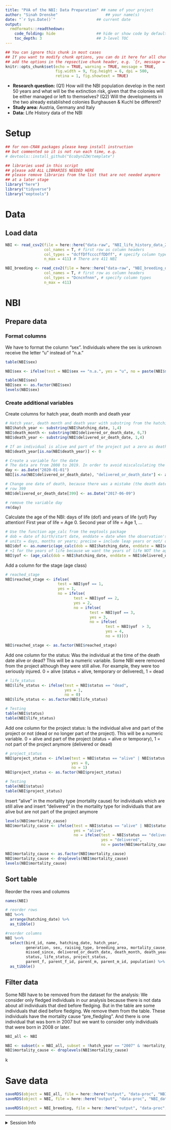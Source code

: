 ```yaml
---
title: "PVA of the NBI: Data Preparation" ## name of your project
author: "Sinah Drenske"                     ## your name(s)
date: "`r Sys.Date()`"                  ## current date
output:
  rmdformats::readthedown:
    code_folding: hide                  ## hide or show code by default?
    toc_depth: 3                        ## 3-level TOC
---
```


```r
## You can ignore this chunk in most cases
## If you want to modify chunk options, you can do it here for all chunks or
## add the options in the repsective chunk header, e.g. `{r, message = FALSE}`
knitr::opts_chunk$set(echo = TRUE, warning = TRUE, message = TRUE,
                      fig.width = 9, fig.height = 6, dpi = 500, 
                      retina = 1, fig.showtext = TRUE)
```

* **Research question:** (Q1) How will the NBI population develop in the next 50 years and what will be the extinction risk, given that the colonies will be either managed or left to themselves? (Q2) Will the developments in the two already established colonies Burghausen & Kuchl be different? 
* **Study area:** Austria, Germany and Italy
* **Data:** Life History data of the NBI


# Setup

```r
## for non-CRAN packages please keep install instruction
## but commented so it is not run each time, e.g.
# devtools::install_github("EcoDynIZW/template")

## libraries used in this script
## please add ALL LIBRARIES NEEDED HERE
## please remove libraries from the list that are not needed anymore
## at a later stage
library("here")
library("tidyverse")
library("eeptools")
```


# Data
## Load data
```r
NBI <- read_csv2(file = here::here("data-raw", "NBI_life_history_data_2008_2019.csv"), 
                 col_names = T, # first row as column headers
                 col_types = "dcffDffccccffDDff", # specify column types
                 n_max = 411) # There are 411 NBI

NBI_breeding <- read_csv2(file = here::here("data-raw", "NBI_breeding_data_2008_2019.csv"), 
                 col_names = T, # first row as column headers
                 col_types = "Dcncnfnnn", # specify column types
                 n_max = 411) 
```
# NBI
## Prepare data
### Format columns
We have to format the column "sex". Individuals where the sex is unknown receive the letter "u" instead of "n.a."

```r
table(NBI$sex)

NBI$sex <- ifelse(test = NBI$sex == "n.a.", yes = "u", no = paste(NBI$sex))

table(NBI$sex)
NBI$sex <- as.factor(NBI$sex)
levels(NBI$sex)
```

### Create additional variables
Create columns for hatch year, death month and death year
```r
# Hatch year, death month and death year with substring from the hatching or death date
NBI$hatch_year <- substring(NBI$hatching_date, 1,4)
NBI$death_month <- substring(NBI$delivered_or_death_date, 6,7)
NBI$death_year <- substring(NBI$delivered_or_death_date, 1,4)

# If an individual is alive and part of the project put a zero as death year 
NBI$death_year[is.na(NBI$death_year)] <- 0

# Create a variable for the date
# The data are from 2008 to 2019. In order to avoid miscalculating the survival probabilities, all NBI that were alive at the end of 2019 receive the date of death 01.01.2020
day <- as.Date("2020-01-01")
NBI[is.na(NBI$delivered_or_death_date), "delivered_or_death_date"] <- as.Date(day)

# Change one date of death, because there was a mistake (the death date was before the hatching date). We set the death date to the same date as the hatching date
# row 399 
NBI$delivered_or_death_date[399] <- as.Date("2017-06-09")

# remove the variable day
rm(day)
```

Calculate the age of the NBI: days of life (dof) and years of life (yof)
Pay attention! First year of life = Age 0. Second year of life = Age 1, ...
```r
# Use the function age_calc from the eeptools package
# dob = date of birth/start date, enddate = date when the observation's age is of interest, 
# units = days, months or years; precise = include leap years or not/ only full years or not
NBI$dof <- as.numeric(age_calc(dob = NBI$hatching_date, enddate = NBI$delivered_or_death_date, units = "days", precise = F))
# +1 for the years of life because we want the years of life NOT the age
NBI$yof <- (age_calc(dob = NBI$hatching_date, enddate = NBI$delivered_or_death_date, units = "years", precise = F) +1)
```

Add a column for the stage (age class) 
```r
# reached_stage
NBI$reached_stage <- ifelse(
                       test = NBI$yof == 1, 
                       yes = 1, 
                       no = ifelse(
                              test = NBI$yof == 2, 
                              yes = 2, 
                              no = ifelse(
                                     test = NBI$yof == 3, 
                                     yes = 3, 
                                     no = ifelse(
                                            test = NBI$yof  > 3, 
                                            yes = 4, 
                                            no = 0))))

NBI$reached_stage <- as.factor(NBI$reached_stage)
```


Add one column for the status: 
Was the individual at the time of the death date alive or dead? This will be a numeric variable. Some NBI were removed from the project although they were still alive. For example, they were too seriously injured. 
0 = alive (status = alive, temporary or delivered), 1 = dead
```r
# life_status
NBI$life_status <- ifelse(test = NBI$status == "dead", 
                          yes = 1, 
                          no = 0)
NBI$life_status <- as.factor(NBI$life_status)

# Testing
table(NBI$status)
table(NBI$life_status)
```


Add one column for the project status: 
Is the individual alive and part of the project or not (dead or no longer part of the project). This will be a numeric variable.
0 = alive and part of the project (status = alive or temporary), 1 = not part of the project anymore (delivered or dead)
```r
# project_status
NBI$project_status <- ifelse(test = NBI$status == "alive" | NBI$status == "temporary", 
                             yes = 0, 
                             no = 1)
NBI$project_status <- as.factor(NBI$project_status)

# Testing
table(NBI$status)
table(NBI$project_status)
```
Insert "alive" in the mortality type (mortality cause) for individuals which are still alive and insert "delivered" in the mortality type for individuals that are alive but are not part of the project anymore
```r
levels(NBI$mortality_cause)
NBI$mortality_cause <- ifelse(test = NBI$status == "alive" | NBI$status == "temporary", 
                              yes = "alive", 
                              no = ifelse(test = NBI$status == "delivered", 
                                          yes = "delivered", 
                                          no = paste(NBI$mortality_cause))) 

NBI$mortality_cause <- as.factor(NBI$mortality_cause)
NBI$mortality_cause <- droplevels(NBI$mortality_cause)
levels(NBI$mortality_cause)
```
## Sort table
Reorder the rows and columns

```r
names(NBI)
```

```r
# reorder rows
NBI %<>%
  arrange(hatching_date) %>%
  as_tibble()
```


```r
#reorder columns
NBI %<>% 
  select(bird_id, name, hatching_date, hatch_year, 
         generation, sex, raising_type, breeding_area, mortality_cause, mortality_verified, 
         missed_since, delivered_or_death_date, death_month, death_year, dof, yof, reached_stage, 
         status, life_status, project_status, 
         parent_f, parent_f_id, parent_m, parent_m_id, population) %>%
  as_tibble()
```


## Filter data
Some NBI have to be removed from the dataset for the analysis:
We consider only fledged individuals in our analysis because there is not data about all individuals that died before fledging. But in the table are some individuals that died before fledging. We remove them from the table. These individuals have the mortality cause "pre_fledgling".
And there is one individual that was born in 2007 but we want to consider only individuals that were born in 2008 or later.

```r
NBI_all <- NBI

NBI <- subset(x = NBI_all, subset = !hatch_year == "2007" & !mortality_cause == "pre_fledgling")
NBI$mortality_cause <- droplevels(NBI$mortality_cause)
```
k


# Save data
```r
saveRDS(object = NBI_all, file = here::here("output", "data-proc", "NBI_all_data.rds"))
saveRDS(object = NBI, file = here::here("output", "data-proc", "NBI_data.rds"))

saveRDS(object = NBI_breeding, file = here::here("output", "data-proc", "NBI_breeding.rds"))
```


***

<details><summary>Session Info</summary>

```r
## DO NOT REMOVE!
## We store the settings of your computer and the current versions of the
## packages used to allow for reproducibility
Sys.time()
git2r::repository() ## uncomment if you are using GitHub
sessionInfo()
```

</details>

